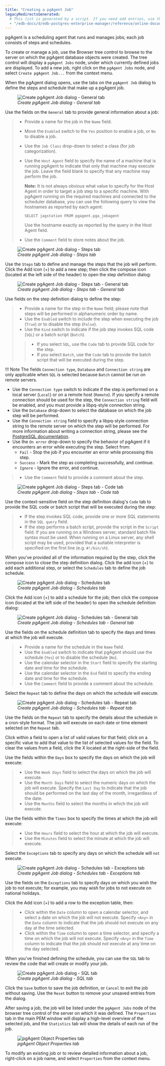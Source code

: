```yaml
---
title: "Creating a pgAgent Job"
legacyRedirectsGenerated:
  # This list is generated by a script. If you need add entries, use the `legacyRedirects` key.
  - "/edb-docs/d/edb-postgres-enterprise-manager/reference/online-documentation/8.0/pgagent_jobs.html"
---
```


<div id="pgagent_jobs" class="registered_link"></div>

pgAgent is a scheduling agent that runs and manages jobs; each job consists of steps and schedules.

To create or manage a job, use the Browser tree control to browse to the server on which the pgAgent database objects were created. The tree control will display a `pgAgent Jobs` node, under which currently defined jobs are displayed. To add a new job, right click on the `pgAgent Jobs` node, and select `Create pgAgent Job...` from the context menu.

When the pgAgent dialog opens, use the tabs on the `pgAgent Job` dialog to define the steps and schedule that make up a pgAgent job.

<figure><img src="../images/pgagent_general.png" class="align-center" alt="Create pgAgent Job dialog - General tab" /><figcaption aria-hidden="true"><em>Create pgAgent Job dialog - General tab</em></figcaption></figure>

Use the fields on the `General` tab to provide general information about a job:

> -   Provide a name for the job in the `Name` field.
>
> -   Move the `Enabled` switch to the `Yes` position to enable a job, or `No` to disable a job.
>
> -   Use the `Job Class` drop-down to select a class (for job categorization).
>
> -   Use the `Host Agent` field to specify the name of a machine that is running pgAgent to indicate that only that machine may execute the job. Leave the field blank to specify that any machine may perform the job.
>
>     **Note:** It is not always obvious what value to specify for the Host Agent in order to target a job step to a specific machine. With pgAgent running on the required machines and connected to the scheduler database, you can use the following query to view the hostnames as reported by each agent:
>
>     ```
>     SELECT jagstation FROM pgagent.pga_jobagent
>     ```
>
>     Use the hostname exactly as reported by the query in the Host Agent field.
>
> -   Use the `Comment` field to store notes about the job.

<figure><img src="../images/pgagent_steps.png" class="align-center" alt="Create pgAgent Job dialog - Steps tab" /><figcaption aria-hidden="true"><em>Create pgAgent Job dialog - Steps tab</em></figcaption></figure>

Use the `Steps` tab to define and manage the steps that the job will perform. Click the Add icon (+) to add a new step; then click the compose icon (located at the left side of the header) to open the step definition dialog:

<figure><img src="../images/pgagent_step_definition.png" class="align-center" alt="Create pgAgent Job dialog - Steps tab - General tab" /><figcaption aria-hidden="true"><em>Create pgAgent Job dialog - Steps tab - General tab</em></figcaption></figure>

Use fields on the step definition dialog to define the step:

> -   Provide a name for the step in the `Name` field; please note that steps will be performed in alphanumeric order by name.
> -   Use the `Enabled` switch to include the step when executing the job (`True`) or to disable the step (`False`).
> -   Use the `Kind` switch to indicate if the job step invokes SQL code (`SQL`) or a batch script (`Batch`).
>
> > -   If you select `SQL`, use the `Code` tab to provide SQL code for the step.
> > -   If you select `Batch`, use the `Code` tab to provide the batch script that will be executed during the step.

!!! Note
    The fields `Connection type`, `Database` and `Connection string` are only applicable when `SQL` is selected because `Batch` cannot be run on remote servers.

-   Use the `Connection type` switch to indicate if the step is performed on a local server (`Local`) or on a remote host (`Remote`). If you specify a remote connection should be used for the step, the `Connection string` field will be enabled, and you must provide a libpq-style connection string.
-   Use the `Database` drop-down to select the database on which the job step will be performed.
-   Use the `Connection string` field to specify a libpq-style connection string to the remote server on which the step will be performed. For more information about writing a connection string, please see the [PostgreSQL documentation](https://www.postgresql.org/docs/current/libpq.html#libpq-connect).
-   Use the `On error` drop-down to specify the behavior of pgAgent if it encounters an error while executing the step. Select from:
    -   `Fail` - Stop the job if you encounter an error while processing this step.
    -   `Success` - Mark the step as completing successfully, and continue.
    -   `Ignore` - Ignore the error, and continue.

> -   Use the `Comment` field to provide a comment about the step.

<figure><img src="../images/pgagent_step_definition_code.png" class="align-center" alt="Create pgAgent Job dialog - Steps tab - Code tab" /><figcaption aria-hidden="true"><em>Create pgAgent Job dialog - Steps tab - Code tab</em></figcaption></figure>

Use the context-sensitive field on the step definition dialog's `Code` tab to provide the SQL code or batch script that will be executed during the step:

> -   If the step invokes SQL code, provide one or more SQL statements in the `SQL query` field.
> -   If the step performs a batch script, provide the script in the `Script` field. If you are running on a Windows server, standard batch file syntax must be used. When running on a Linux server, any shell script may be used, provided that a suitable interpreter is specified on the first line (e.g. `#!/bin/sh`).

When you've provided all of the information required by the step, click the compose icon to close the step definition dialog. Click the add icon (+) to add each additional step, or select the `Schedules` tab to define the job schedule.

<figure><img src="../images/pgagent_schedules.png" class="align-center" alt="Create pgAgent Job dialog - Schedules tab" /><figcaption aria-hidden="true"><em>Create pgAgent Job dialog - Schedules tab</em></figcaption></figure>

Click the Add icon (+) to add a schedule for the job; then click the compose icon (located at the left side of the header) to open the schedule definition dialog:

<figure><img src="../images/pgagent_schedule_definition.png" class="align-center" alt="Create pgAgent Job dialog - Schedules tab - General tab" /><figcaption aria-hidden="true"><em>Create pgAgent Job dialog - Schedules tab - General tab</em></figcaption></figure>

Use the fields on the schedule definition tab to specify the days and times at which the job will execute.

> -   Provide a name for the schedule in the `Name` field.
> -   Use the `Enabled` switch to indicate that pgAgent should use the schedule (`Yes`) or to disable the schedule (`No`).
> -   Use the calendar selector in the `Start` field to specify the starting date and time for the schedule.
> -   Use the calendar selector in the `End` field to specify the ending date and time for the schedule.
> -   Use the `Comment` field to provide a comment about the schedule.

Select the `Repeat` tab to define the days on which the schedule will execute.

<figure><img src="../images/pgagent_schedule_repeat.png" class="align-center" alt="Create pgAgent Job dialog - Schedules tab - Repeat tab" /><figcaption aria-hidden="true"><em>Create pgAgent Job dialog - Schedules tab - Repeat tab</em></figcaption></figure>

Use the fields on the `Repeat` tab to specify the details about the schedule in a cron-style format. The job will execute on each date or time element selected on the `Repeat` tab.

Click within a field to open a list of valid values for that field; click on a specific value to add that value to the list of selected values for the field. To clear the values from a field, click the X located at the right-side of the field.

Use the fields within the `Days` box to specify the days on which the job will execute:

> -   Use the `Week Days` field to select the days on which the job will execute.
> -   Use the `Month Days` field to select the numeric days on which the job will execute. Specify the `Last Day` to indicate that the job should be performed on the last day of the month, irregardless of the date.
> -   Use the `Months` field to select the months in which the job will execute.

Use the fields within the `Times` box to specify the times at which the job will execute:

> -   Use the `Hours` field to select the hour at which the job will execute.
> -   Use the `Minutes` field to select the minute at which the job will execute.

Select the `Exceptions` tab to specify any days on which the schedule will `not` execute.

<figure><img src="../images/pgagent_schedule_exceptions.png" class="align-center" alt="Create pgAgent Job dialog - Schedules tab - Exceptions tab" /><figcaption aria-hidden="true"><em>Create pgAgent Job dialog - Schedules tab - Exceptions tab</em></figcaption></figure>

Use the fields on the `Exceptions` tab to specify days on which you wish the job to not execute; for example, you may wish for jobs to not execute on national holidays.

Click the Add icon (+) to add a row to the exception table, then:

> -   Click within the `Date` column to open a calendar selector, and select a date on which the job will not execute. Specify `<Any>` in the `Date` column to indicate that the job should not execute on any day at the time selected.
> -   Click within the `Time` column to open a time selector, and specify a time on which the job will not execute. Specify `<Any>` in the `Time` column to indicate that the job should not execute at any time on the day selected.

When you've finished defining the schedule, you can use the `SQL` tab to review the code that will create or modify your job.

<figure><img src="../images/pgagent_sql.png" class="align-center" alt="Create pgAgent Job dialog - SQL tab" /><figcaption aria-hidden="true"><em>Create pgAgent Job dialog - SQL tab</em></figcaption></figure>

Click the `Save` button to save the job definition, or `Cancel` to exit the job without saving. Use the `Reset` button to remove your unsaved entries from the dialog.

After saving a job, the job will be listed under the `pgAgent Jobs` node of the browser tree control of the server on which it was defined. The `Properties` tab in the main PEM window will display a high-level overview of the selected job, and the `Statistics` tab will show the details of each run of the job.

<figure><img src="../images/pgagent_properties.png" class="align-center" alt="pgAgent Object Properties tab" /><figcaption aria-hidden="true"><em>pgAgent Object Properties tab</em></figcaption></figure>

To modify an existing job or to review detailed information about a job, right-click on a job name, and select `Properties` from the context menu.
